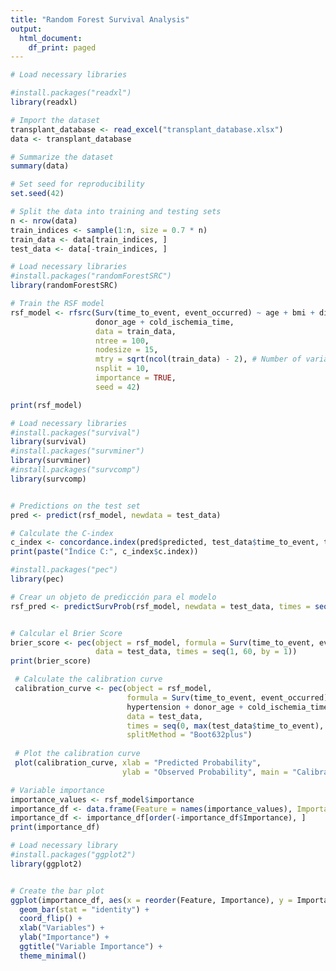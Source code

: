 ```yaml
---
title: "Random Forest Survival Analysis"
output:
  html_document:
    df_print: paged
---
```


```r
# Load necessary libraries

#install.packages("readxl")
library(readxl)

# Import the dataset
transplant_database <- read_excel("transplant_database.xlsx")
data <- transplant_database
```

```r
# Summarize the dataset
summary(data)

```
```r
# Set seed for reproducibility
set.seed(42)

# Split the data into training and testing sets
n <- nrow(data)
train_indices <- sample(1:n, size = 0.7 * n)
train_data <- data[train_indices, ]
test_data <- data[-train_indices, ]
```

```r
# Load necessary libraries
#install.packages("randomForestSRC")
library(randomForestSRC)

# Train the RSF model
rsf_model <- rfsrc(Surv(time_to_event, event_occurred) ~ age + bmi + diabetes + hypertension + 
                   donor_age + cold_ischemia_time,
                   data = train_data,
                   ntree = 100,
                   nodesize = 15,
                   mtry = sqrt(ncol(train_data) - 2), # Number of variables to consider at
                   nsplit = 10,
                   importance = TRUE,
                   seed = 42)

print(rsf_model)
```
```r
# Load necessary libraries
#install.packages("survival")
library(survival)
#install.packages("survminer")
library(survminer)
#install.packages("survcomp")
library(survcomp)


# Predictions on the test set
pred <- predict(rsf_model, newdata = test_data)

# Calculate the C-index
c_index <- concordance.index(pred$predicted, test_data$time_to_event, test_data$event_occurred)
print(paste("Índice C:", c_index$c.index))

```

```r
#install.packages("pec")
library(pec)

# Crear un objeto de predicción para el modelo
rsf_pred <- predictSurvProb(rsf_model, newdata = test_data, times = seq(1, 60, by = 1))


# Calcular el Brier Score
brier_score <- pec(object = rsf_model, formula = Surv(time_to_event, event_occurred) ~ age + bmi + diabetes + hypertension + donor_age + cold_ischemia_time, 
                   data = test_data, times = seq(1, 60, by = 1))
print(brier_score)
```
```r
 
 # Calculate the calibration curve
 calibration_curve <- pec(object = rsf_model,
                          formula = Surv(time_to_event, event_occurred) ~ age + bmi + diabetes + 
                          hypertension + donor_age + cold_ischemia_time,
                          data = test_data,
                          times = seq(0, max(test_data$time_to_event), by = 1),
                          splitMethod = "Boot632plus")
 
 # Plot the calibration curve
 plot(calibration_curve, xlab = "Predicted Probability", 
                         ylab = "Observed Probability", main = "Calibration Curve")
```


```r
# Variable importance
importance_values <- rsf_model$importance
importance_df <- data.frame(Feature = names(importance_values), Importance = importance_values)
importance_df <- importance_df[order(-importance_df$Importance), ]
print(importance_df)

# Load necessary library
#install.packages("ggplot2")
library(ggplot2)


# Create the bar plot
ggplot(importance_df, aes(x = reorder(Feature, Importance), y = Importance)) +
  geom_bar(stat = "identity") +
  coord_flip() +
  xlab("Variables") +
  ylab("Importance") +
  ggtitle("Variable Importance") +
  theme_minimal()

```


```r

```

